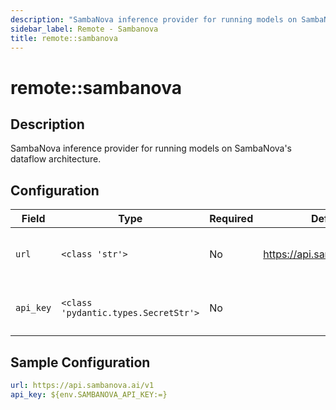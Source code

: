 ```yaml
---
description: "SambaNova inference provider for running models on SambaNova's dataflow architecture."
sidebar_label: Remote - Sambanova
title: remote::sambanova
---
```


# remote::sambanova

## Description

SambaNova inference provider for running models on SambaNova's dataflow architecture.

## Configuration

| Field | Type | Required | Default | Description |
|-------|------|----------|---------|-------------|
| `url` | `<class 'str'>` | No | https://api.sambanova.ai/v1 | The URL for the SambaNova AI server |
| `api_key` | `<class 'pydantic.types.SecretStr'>` | No |  | The SambaNova cloud API Key |

## Sample Configuration

```yaml
url: https://api.sambanova.ai/v1
api_key: ${env.SAMBANOVA_API_KEY:=}
```
